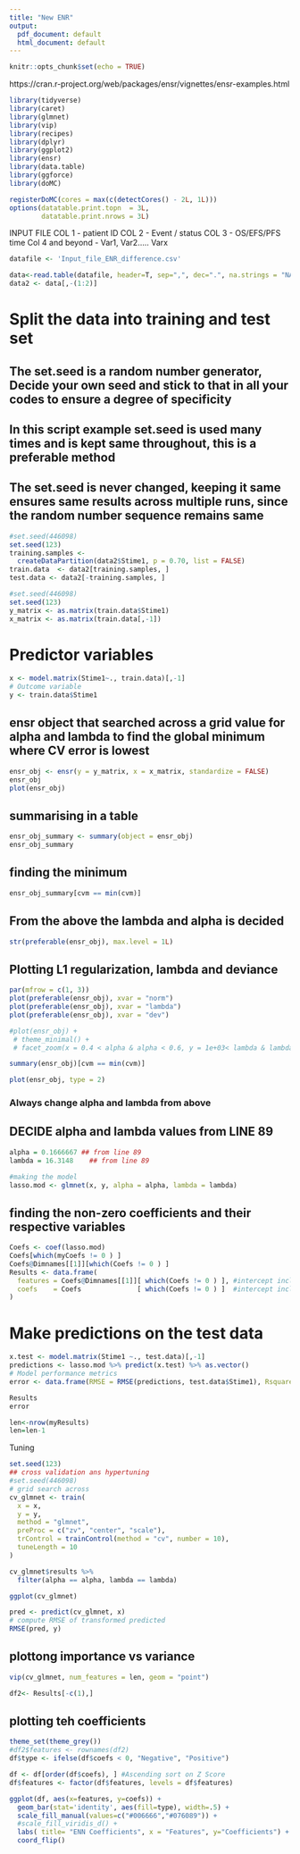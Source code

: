 ```yaml
---
title: "New ENR"
output:
  pdf_document: default
  html_document: default
---
```


```r
knitr::opts_chunk$set(echo = TRUE)
```

https://cran.r-project.org/web/packages/ensr/vignettes/ensr-examples.html

```r
library(tidyverse)
library(caret)
library(glmnet)
library(vip)
library(recipes) 
library(dplyr)
library(ggplot2)
library(ensr)
library(data.table)
library(ggforce)
library(doMC)
```

```r
registerDoMC(cores = max(c(detectCores() - 2L, 1L)))
options(datatable.print.topn  = 3L,
        datatable.print.nrows = 3L)
```

INPUT FILE 
COL 1 - patient ID
COL 2 - Event / status 
COL 3 - OS/EFS/PFS time
Col 4 and beyond - Var1, Var2..... Varx

```r
datafile <- 'Input_file_ENR_difference.csv'

data<-read.table(datafile, header=T, sep=",", dec=".", na.strings = "NA")
data2 <- data[,-(1:2)]
```

# Split the data into training and test set

## The set.seed is a random number generator, Decide your own seed and stick to that in all your codes to ensure a degree of specificity
## In this script example set.seed is used many times and is kept same throughout, this is a preferable method
## The set.seed is never changed, keeping it same ensures same results across multiple runs, since the random number sequence remains same 

```r
#set.seed(446098)
set.seed(123)
training.samples <- 
  createDataPartition(data2$Stime1, p = 0.70, list = FALSE)
train.data  <- data2[training.samples, ]
test.data <- data2[-training.samples, ]
```

```r
#set.seed(446098)
set.seed(123)
y_matrix <- as.matrix(train.data$Stime1)
x_matrix <- as.matrix(train.data[,-1])
```

# Predictor variables
```r
x <- model.matrix(Stime1~., train.data)[,-1]
# Outcome variable
y <- train.data$Stime1
```

## ensr object that searched across a grid value for alpha and lambda to find the global minimum where CV error is lowest 
```r
ensr_obj <- ensr(y = y_matrix, x = x_matrix, standardize = FALSE)
ensr_obj
plot(ensr_obj)
```
## summarising in a table
```r
ensr_obj_summary <- summary(object = ensr_obj)
ensr_obj_summary
```
## finding the minimum
```r
ensr_obj_summary[cvm == min(cvm)]
```
## From the above the lambda and alpha is decided

```r
str(preferable(ensr_obj), max.level = 1L)
```
## Plotting L1 regularization, lambda and deviance
```r
par(mfrow = c(1, 3))
plot(preferable(ensr_obj), xvar = "norm")
plot(preferable(ensr_obj), xvar = "lambda")
plot(preferable(ensr_obj), xvar = "dev")

```

```r
#plot(ensr_obj) +
 # theme_minimal() +
 # facet_zoom(x = 0.4 < alpha & alpha < 0.6, y = 1e+03< lambda & lambda < 1e+02)
```

```r
summary(ensr_obj)[cvm == min(cvm)]
```

```r
plot(ensr_obj, type = 2)
```
### Always change alpha and lambda from above 

## DECIDE alpha and lambda values from LINE 89
```r
alpha = 0.1666667 ## from line 89
lambda = 16.3148	## from line 89

#making the model
lasso.mod <- glmnet(x, y, alpha = alpha, lambda = lambda)
```

## finding the non-zero coefficients and their respective variables 
```r
Coefs <- coef(lasso.mod)
Coefs[which(myCoefs != 0 ) ] 
Coefs@Dimnames[[1]][which(Coefs != 0 ) ]
Results <- data.frame(
  features = Coefs@Dimnames[[1]][ which(Coefs != 0 ) ], #intercept included
  coefs    = Coefs              [ which(Coefs != 0 ) ]  #intercept included
)
```

# Make predictions on the test data
```r
x.test <- model.matrix(Stime1 ~., test.data)[,-1]
predictions <- lasso.mod %>% predict(x.test) %>% as.vector()
# Model performance metrics
error <- data.frame(RMSE = RMSE(predictions, test.data$Stime1), Rsquare = R2(predictions, test.data$Stime1))
```

```r
Results
error
```

```r
len<-nrow(myResults)
len=len-1
```

Tuning
```r
set.seed(123)
## cross validation ans hypertuning
#set.seed(446098)
# grid search across 
cv_glmnet <- train(
  x = x,
  y = y,
  method = "glmnet",
  preProc = c("zv", "center", "scale"),
  trControl = trainControl(method = "cv", number = 10),
  tuneLength = 10
)

cv_glmnet$results %>%
  filter(alpha == alpha, lambda == lambda)

ggplot(cv_glmnet)
```

```r
pred <- predict(cv_glmnet, x)
# compute RMSE of transformed predicted
RMSE(pred, y)
```
## plottong importance vs variance
```r
vip(cv_glmnet, num_features = len, geom = "point")
```

```r
df2<- Results[-c(1),]
```
## plotting teh coefficients
```r
theme_set(theme_grey())
#df2$features <- rownames(df2) 
df$type <- ifelse(df$coefs < 0, "Negative", "Positive")

df <- df[order(df$coefs), ] #Ascending sort on Z Score
df$features <- factor(df$features, levels = df$features)

ggplot(df, aes(x=features, y=coefs)) +
  geom_bar(stat='identity', aes(fill=type), width=.5) +
  scale_fill_manual(values=c("#006666","#076089")) +
  #scale_fill_viridis_d() +
  labs( title= "ENN Coefficients", x = "Features", y="Coefficients") +
  coord_flip()

```


